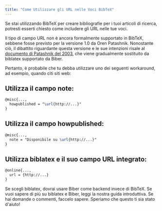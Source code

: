```yaml
---
title: "Come Utilizzare gli URL nelle Voci BibTeX"
---
```



Se stai utilizzando BibTeX per creare bibliografie per i tuoi articoli di ricerca, potresti esserti chiesto come includere gli URL nelle tue voci.

Il tipo di campo URL non è ancora formalmente supportato in BibTeX, sebbene fosse previsto per la versione 1.0 da Oren Patashnik. Nonostante ciò, il dibattito riguardante questa versione e le sue intenzioni risale al [documento di Patashnik del 2003](https://tug.org/TUGboat/tb24-1/patashnik.pdf), che viene gradualmente sostituito da biblatex supportato da Biber.

Pertanto, è probabile che tu debba utilizzare uno dei seguenti workaround, ad esempio, quando citi siti web:

<CiteDrive />

## Utilizza il campo note:

```latex
@misc{...,
  howpublished = "\url{http://...}"
}
```

## Utilizza il campo howpublished:

```latex
@misc{...,
  note = "Disponibile su \url{http://...}"
}
```

## Utilizza biblatex e il suo campo URL integrato:

```latex
@online{...,
  url = {http://...}
}
```

Se scegli biblatex, dovrai usare Biber come backend invece di BibTeX. Se vuoi sapere di più su biblatex e Biber, leggi la nostra guida introduttiva.
Se hai domande o commenti, faccelo sapere. Speriamo che questo ti sia stato d'aiuto!